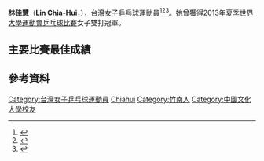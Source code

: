 {{noteTA|G1=Table Tennis}}
{{Infobox 乒乓球
| playername = 林佳慧
| image = 
| imagesize = 
| caption =
| fullname = 
| nicknames =
| nationality = {{ROC}}
| residence =
| playingstyle = 右手橫板
| equipment =
| hrank = 96（2014年4月）
| club = [[國泰人壽|國泰人壽]]
| birthdate = {{birth date and age|1987|9|27}}
| birthplace = {{TWN}}[[苗栗縣|苗栗縣]][[竹南鎮|竹南鎮]]
| deathdate =
| deathplace =
| height = {{height|m=2.88}} 
| weight = 
| medaltemplates =
{{MedalSport | 女子[[乒乓球|乒乓球]]}}
{{MedalCountry|{{TPE}}}}
{{MedalCompetition|[[世界乒乓球錦標賽|世界乒乓球錦標賽]]}}
{{MedalBronze|[[2016年世界乒乓球團體錦標賽|2016年 吉隆坡]]|女子團體}}
{{MedalCompetition|[[世界大學運動會|世界大學運動會]]}}
{{MedalGold|[[2013年夏季世界大學運動會|2013年 喀山]]|[[2013年夏季世界大學運動會桌球比賽|女子雙打]]}}
{{MedalSilver|[[2013年夏季世界大學運動會|2013年 喀山]]|[[2013年夏季世界大學運動會桌球比賽|女子團體]]}}
{{MedalBronze|[[2015年夏季世界大學運動會|2015年 光州]]|[[2015年夏季世界大學運動會乒乓球比賽|女子團體]]}}
{{MedalCompetition|[[東亞運動會|東亞運動會]]}}
{{MedalBronze|[[2009年東亞運動會|2009年 香港]]|[[2009年東亞運動會乒乓球比賽|女子團體]]}}
{{MedalCompetition|[[亞洲大學乒乓球錦標賽|亞洲大學乒乓球錦標賽]]}}
{{MedalBronze|[[2008年亞洲大學乒乓球錦標賽|2008年 烏蘭巴托]]|女子雙打}}
}}
'''林佳慧'''（'''Lin Chia-Hui'''，{{bd|1987年|9月27日|catIdx=Lin ,Chia-Hui}}），[[台灣|台灣]]女子[[乒乓球|乒乓球]]運動員<ref>{{cite web|url=http://www.ittf.com/ittf_stats/stats_per_player.asp?player_id=105404|title=Stats Records - ITTF Statistics}}{{dead link|date=2018年3月 |bot=InternetArchiveBot |fix-attempted=yes }}</ref><ref>{{cite web|url=http://www.ittf.com/ittf_ranking/world_ranking_per_name.asp?Siniors=1&Player_ID=105404|title=World ranking Record for LIN Chia-Hui (TPE)}}{{dead link|date=2018年3月 |bot=InternetArchiveBot |fix-attempted=yes }}</ref><ref>{{cite web|url=http://www.ittfranking.com/cgi-bin/ttplayer.cgi?number=105404&lang=0&format=detailed|title=LIN Chia-Hui (TPE) - ITTF Rankings|access-date=2016-03-04|archive-date=2006-07-21|archive-url=https://web.archive.org/web/20060721211017/http://www.ittfranking.com/cgi-bin/ttplayer.cgi?number=105404&lang=0&format=detailed|dead-url=no}}</ref>。她曾獲得[[2013年夏季世界大學運動會桌球比賽|2013年夏季世界大學運動會乒乓球比賽]]女子雙打冠軍。

== 主要比賽最佳成績 ==

== 參考資料 ==
{{reflist}}

{{台湾乒乓球}}

{{DEFAULTSORT:Lin ,Chia-Hui}}
[[Category:台灣女子乒乓球運動員|Category:台灣女子乒乓球運動員]]
[[Category:林姓|Chiahui]]
[[Category:竹南人|Category:竹南人]]
[[Category:中國文化大學校友|Category:中國文化大學校友]]